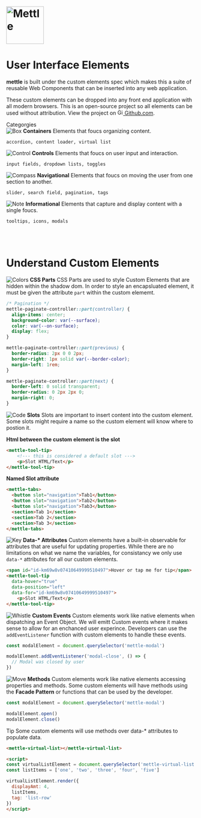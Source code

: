 



<Meta title="Welcome/Introduction" />


# <img src={LogoName} alt="Mettle" height="100" />

<div>
<h1>User Interface Elements</h1>
</div>

**mettle** is built under the custom elements spec which makes this a
suite of reusable Web Components that can be inserted into any web application.

These custom elements can be dropped into any front end application with all modern browsers.
This is an open-source project so all elements can be used without attribution. View the project on <a href="https://github.com/johnsonandjohnson/mettle-components/"><img src={Github} alt="Github" height="15" /> Github.com</a>.


<div className="subheading">Categorgies</div>

<div className="link-list">

  <div className="link-item">
    <img src={Box} alt="Box" />
    <span>
      <strong>Containers</strong>
      Elements that foucs organizing content.
      <p><code>accordion, content loader, virtual list</code></p>
    </span>
  </div>

  <div className="link-item">
    <img src={Control} alt="Control" />
    <span>
      <strong>Controls</strong>
      Elements that foucs on user input and interaction.
      <p><code>input fields, dropdown lists, toggles</code></p>
    </span>
  </div>

  <div className="link-item">
    <img src={Compass} alt="Compass" class="svg-color" />
    <span>
      <strong>Navigational</strong>
      Elements that foucs on moving the user from one section to another.
      <p><code>slider, search field, pagination, tags</code></p>
    </span>
  </div>

  <div className="link-item">
    <img src={Note} alt="Note" />
    <span>
      <strong>Informational</strong>
      Elements that capture and display content with a single foucs.
      <p><code>tooltips, icons, modals</code></p>
    </span>
  </div>

</div>

<br />
<br />

# Understand Custom Elements


<div className="link-item link-header">
  <img src={Colors} alt="Colors" />
  <span>
    <strong>CSS Parts</strong>
    CSS Parts are used to style Custom Elements that are hidden within the shadow dom.
    In order to style an encapsluated element, it must be given the attribute <code>part</code> within the custom elememt.
  </span>
</div>


```css
/* Pagination */
mettle-paginate-controller::part(controller) {
  align-items: center;
  background-color: var(--surface);
  color: var(--on-surface);
  display: flex;
}

mettle-paginate-controller::part(previous) {
  border-radius: 2px 0 0 2px;
  border-right: 1px solid var(--border-color);
  margin-left: 1rem;
}

mettle-paginate-controller::part(next) {
  border-left: 0 solid transparent;
  border-radius: 0 2px 2px 0;
  margin-right: 0;
}
```




<div className="link-item link-header">
  <img src={Code} alt="Code" />
  <span>
    <strong>Slots</strong>
    Slots are important to insert content into the custom element.
    Some slots might require a name so the custom element will know where to postion it.
  </span>
</div>

**Html between the custom element is the slot**
```html
<mettle-tool-tip>
    <!--- this is considered a default slot --->
    <p>Slot HTML/Text</p>
</mettle-tool-tip>
```

**Named Slot attribute**
```html
<mettle-tabs>
  <button slot="navigation">Tab1</button>
  <button slot="navigation">Tab2</button>
  <button slot="navigation">Tab3</button>
  <section>Tab 1</section>
  <section>Tab 2</section>
  <section>Tab 3</section>
</mettle-tabs>
```



<div className="link-item link-header">
  <img src={Key} alt="Key" />
  <span>
    <strong>Data-* Attributes</strong>
    Custom elements have a built-in observable for attributes that are useful for updating properties.
    While there are no limitations on what we name the variables, for consistancy we only use <code>data-*</code> attributes
    for all our custom elements.
  </span>
</div>

```html
<span id="id-km69w8v07410649999510497">Hover or tap me for tip</span>
<mettle-tool-tip
  data-hover="true"
  data-position="left"
  data-for="id-km69w8v07410649999510497">
    <p>Slot HTML/Text</p>
</mettle-tool-tip>
```



<div className="link-item link-header">
  <img src={Whistle} alt="Whistle" />
  <span>
    <strong>Custom Events</strong>
    Custom elements work like native elements when dispatching an Event Object.
    We will emitt Custom events where it makes sense to allow for an enchanced user experince.
    Developers can use the <code>addEventListener</code> function with custom elements to handle these events.
    </span>
</div>

```js
const modalElement = document.querySelector('mettle-modal')

modalElement.addEventListener('modal-close', () => {
  // Modal was closed by user
})
```


<div className="link-item link-header">
  <img src={Move} alt="Move" />
  <span>
    <strong>Methods</strong>
    Custom elements work like native elements accessing properties and methods.
    Some custom elements will have methods using the <b>Facade Pattern</b> or functions that
    can be used by the developer.
  </span>
</div>

```js
const modalElement = document.querySelector('mettle-modal')

modalElement.open()
modalElement.close()
```

<div className="tip-wrapper">
  <span className="tip">Tip</span> Some custom elements will use methods over data-* attributes to populate data.
</div>

```html
<mettle-virtual-list></mettle-virtual-list>

<script>
const virtualListElement = document.querySelector('mettle-virtual-list')
const listItems = ['one', 'two', 'three', 'four', 'five']

virtualListElement.render({
  displayAmt: 4,
  listItems,
  tag: 'list-row'
})
</script>
```

